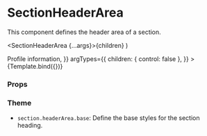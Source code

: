
<Meta
  title="Components/Section/SectionHeaderArea"
  component={SectionHeaderArea}
/>

# SectionHeaderArea

This component defines the header area of a section.

  <SectionHeaderArea {...args}>{children}</SectionHeaderArea>
)

<Canvas>
  <Story
    name="Default"
    args={{
      children: <SectionHeaderTitle>Profile information</SectionHeaderTitle>,
    }}
    argTypes={{
      children: { control: false },
    }}
  >
    {Template.bind({})}
  </Story>
</Canvas>

### Props

<ArgsTable story="Default" />

### Theme

- `section.headerArea.base`: Define the base styles for the section heading.
